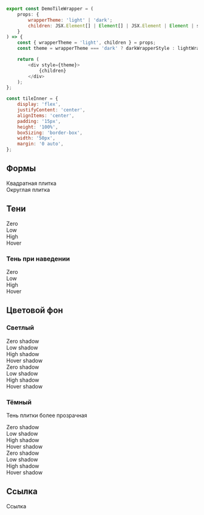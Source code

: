 
```javascript collapse=Код DemoTileWrapper
export const DemoTileWrapper = (
    props: {
        wrapperTheme: 'light' | 'dark';
        children: JSX.Element[] | Element[] | JSX.Element | Element | string;
    }
) => {
    const { wrapperTheme = 'light', children } = props;
    const theme = wrapperTheme === 'dark' ? darkWrapperStyle : lightWrapperStyle;

    return (
        <div style={theme}>
            {children}
        </div>
    );
};
```

```javascript collapse=Код tileInner
const tileInner = {
    display: 'flex',
    justifyContent: 'center',
    alignItems: 'center',
    padding: '15px',
    height: '100%',
    boxSizing: 'border-box',
    width: '50px',
    margin: '0 auto',
};
```
## Формы

<Playground>
    <DemoTileWrapper>
        <Tile shadowLevel="low">
            <div style={tileInner}>Квадратная плитка</div>
        </Tile>
        <Tile radius="rounded" shadowLevel="low">
            <div style={tileInner}>Округлая плитка</div>
        </Tile>
    </DemoTileWrapper>
</Playground>

## Тени 

<Playground>
    <DemoTileWrapper>
        <Tile shadowLevel="zero">
            <div style={tileInner}>Zero</div>
        </Tile>
        <Tile shadowLevel="low">
            <div style={tileInner}>Low</div>
        </Tile>
        <Tile shadowLevel="high">
            <div style={tileInner}>High</div>
        </Tile>
        <Tile shadowLevel="hover">
            <div style={tileInner}>Hover</div>
        </Tile>
    </DemoTileWrapper>
</Playground>

### Тень при наведении

<Playground>
    <DemoTileWrapper>
        <Tile isInteractive shadowLevel="zero">
            <div style={tileInner}>Zero</div>
        </Tile>
        <Tile isInteractive shadowLevel="low">
            <div style={tileInner}>Low</div>
        </Tile>
        <Tile isInteractive shadowLevel="high">
            <div style={tileInner}>High</div>
        </Tile>
        <Tile isInteractive shadowLevel="hover">
            <div style={tileInner}>Hover</div>
        </Tile>
    </DemoTileWrapper>
</Playground>

## Цветовой фон 

### Светлый

<Playground>
    <DemoTileWrapper>
        <Tile shadowLevel="zero" theme="light">
            <div style={tileInner}>Zero shadow</div>
        </Tile>
        <Tile shadowLevel="low" theme="light">
            <div style={tileInner}>Low shadow</div>
        </Tile>
        <Tile shadowLevel="high" theme="light">
            <div style={tileInner}>High shadow</div>
        </Tile>
        <Tile shadowLevel="hover" theme="light">
            <div style={tileInner}>Hover shadow</div>
        </Tile>
    </DemoTileWrapper>
    <DemoTileWrapper>
        <Tile radius="rounded" shadowLevel="zero" theme="light">
            <div style={tileInner}>Zero shadow</div>
        </Tile>
        <Tile radius="rounded" shadowLevel="low" theme="light">
            <div style={tileInner}>Low shadow</div>
        </Tile>
        <Tile radius="rounded" shadowLevel="high" theme="light">
            <div style={tileInner}>High shadow</div>
        </Tile>
        <Tile radius="rounded" shadowLevel="hover" theme="light">
            <div style={tileInner}>Hover shadow</div>
        </Tile>
    </DemoTileWrapper>
</Playground>

### Тёмный
Тень плитки более прозрачная

<Playground>
    <DemoTileWrapper wrapperTheme="dark">
        <Tile shadowLevel="zero" theme="dark">
            <div style={tileInner}>Zero shadow</div>
        </Tile>
        <Tile shadowLevel="low" theme="dark">
            <div style={tileInner}>Low shadow</div>
        </Tile>
        <Tile shadowLevel="high" theme="dark">
            <div style={tileInner}>High shadow</div>
        </Tile>
        <Tile shadowLevel="hover" theme="dark">
            <div style={tileInner}>Hover shadow</div>
        </Tile>
    </DemoTileWrapper>
    <DemoTileWrapper wrapperTheme="dark">
        <Tile radius="rounded" shadowLevel="zero">
            <div theme="dark" style={tileInner}>Zero shadow</div>
        </Tile>
        <Tile radius="rounded" shadowLevel="low">
            <div theme="dark"style={tileInner}>Low shadow</div>
        </Tile>
        <Tile radius="rounded" shadowLevel="high">
            <div theme="dark"style={tileInner}>High shadow</div>
        </Tile>
        <Tile radius="rounded" shadowLevel="hover">
            <div theme="dark"style={tileInner}>Hover shadow</div>
        </Tile>
    </DemoTileWrapper>
</Playground>


## Ссылка

<Playground>
    <DemoTileWrapper>
    <div style={{ width: '350px' }}>
        <Tile shadowLevel="high" href="#">
            <div style={tileInner}>Ссылка</div>
        </Tile>
    </div>
    </DemoTileWrapper>
</Playground>
